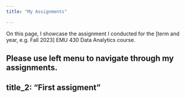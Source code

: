 ```yaml
---
title: "My Assignments"

---
```


On this page, I showcase the assignment I conducted for the [term and year, e.g. Fall 2023] EMU 430 Data Analytics course.

Please use left menu to navigate through my assignments.
---
title_2: "First assigment"
---


